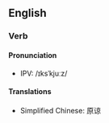 == English ==

=== Verb ===

==== Pronunciation ====

* IPV: /ɪksˈkjuːz/

==== Translations ====

* Simplified Chinese: 原谅